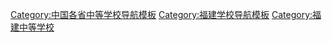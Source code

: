 [[Category:中国各省中等学校导航模板|Category:中国各省中等学校导航模板]]
[[Category:福建学校导航模板|Category:福建学校导航模板]]
[[Category:福建中等学校|Category:福建中等学校]]